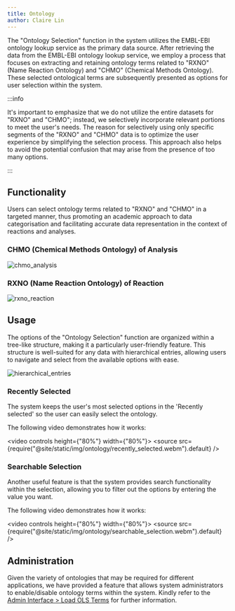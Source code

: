 ```yaml
---
title: Ontology
author: Claire Lin
---
```


The "Ontology Selection" function in the system utilizes the EMBL-EBI ontology lookup service as the primary data source. After retrieving the data from the EMBL-EBI ontology lookup service, we employ a process that focuses on extracting and retaining ontology terms related to "RXNO" (Name Reaction Ontology) and "CHMO" (Chemical Methods Ontology). These selected ontological terms are subsequently presented as options for user selection within the system.

:::info

It's important to emphasize that we do not utilize the entire datasets for "RXNO" and "CHMO"; instead, we selectively incorporate relevant portions to meet the user's needs. The reason for selectively using only specific segments of the "RXNO" and "CHMO" data is to optimize the user experience by simplifying the selection process. This approach also helps to avoid the potential confusion that may arise from the presence of too many options.

:::

## Functionality

Users can select ontology terms related to "RXNO" and "CHMO" in a targeted manner, thus promoting an academic approach to data categorisation and facilitating accurate data representation in the context of reactions and analyses.

### CHMO (Chemical Methods Ontology) of Analysis

![chmo_analysis](/img/ontology/chmo_analysis.png)

### RXNO (Name Reaction Ontology) of Reaction

![rxno_reaction](/img/ontology/rxno_reaction.png)

## Usage

The options of the "Ontology Selection" function are organized within a tree-like structure, making it a particularly user-friendly feature. This structure is well-suited for any data with hierarchical entries, allowing users to navigate and select from the available options with ease.

![hierarchical_entries](/img/ontology/hierarchical_entries.png)

### Recently Selected

The system keeps the user's most selected options in the 'Recently selected' so the user can easily select the ontology.

The following video demonstrates how it works:

<video controls height={"80%"} width={"80%"}>
  <source
    src={require("@site/static/img/ontology/recently_selected.webm").default}
  />
</video>

### Searchable Selection

Another useful feature is that the system provides search functionality within the selection, allowing you to filter out the options by entering the value you want.

The following video demonstrates how it works:

<video controls height={"80%"} width={"80%"}>
  <source
    src={require("@site/static/img/ontology/searchable_selection.webm").default}
  />
</video>

## Administration

Given the variety of ontologies that may be required for different applications, we have provided a feature that allows system administrators to enable/disable ontology terms within the system. Kindly refer to the [Admin Interface > Load OLS Terms](/docs/eln/admin/ontology) for further information.
